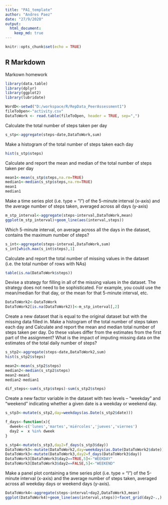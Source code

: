 ```yaml
---
title: "PA1_template"
author: "Andres Paez"
date: "27/9/2020"
output: 
  html_document:
    keep_md: true
---
```


```r
knitr::opts_chunk$set(echo = TRUE)
```

## R Markdown


Markown homework 
```r
library(data.table)
library(dplyr)
library(ggplot2)
library(lubridate)

WordD<-setwd("D:/workspace/R/RepData_PeerAssessment1")
fileToOpen<-"activity.csv"
DataToWork <- read.table(fileToOpen, header = TRUE, sep=",")
```

Calculate the total number of steps taken per day
```r
s_stp<-aggregate(steps~date,DataToWork,sum)
```

Make a histogram of the total number of steps taken each day
```r
hist(s_stp$steps)
```

Calculate and report the mean and median of the total number of steps taken per day
```r
mean1<-mean(s_stp$steps,na.rm=TRUE)
median1<-median(s_stp$steps,na.rm=TRUE)
mean1
median1
```

Make a time series plot (i.e. \color{red}{\verb|type = "l"|}type = "l") of the 5-minute interval (x-axis) and the average number of steps taken, averaged across all days (y-axis)
```r
m_stp_interval<-aggregate(steps~interval,DataToWork,mean)
ggplot(m_stp_interval)+geom_line(aes(interval,steps))
```

Which 5-minute interval, on average across all the days in the dataset, contains the maximum number of steps?
```r
s_int<-aggregate(steps~interval,DataToWork,sum)
s_int[which.max(s_int$steps),1]
```

Calculate and report the total number of missing values in the dataset (i.e. the total number of rows with \color{red}{\verb|NA|}NAs)
```r
table(is.na(DataToWork$steps))
```

Devise a strategy for filling in all of the missing values in the dataset. The strategy does not need to be sophisticated. For example, you could use the mean/median for that day, or the mean for that 5-minute interval, etc.
```r
DataToWork2<-DataToWork
DataToWork2[is.na(DataToWork2)]<-m_stp_interval[,2]
```

Create a new dataset that is equal to the original dataset but with the missing data filled in.
Make a histogram of the total number of steps taken each day and Calculate and report the mean and median total number of steps taken per day. Do these values differ from the estimates from the first part of the assignment? What is the impact of imputing missing data on the estimates of the total daily number of steps?
```r
s_stp2<-aggregate(steps~date,DataToWork2,sum)
hist(s_stp2$steps)

mean2<-mean(s_stp2$steps)
median2<-median(s_stp2$steps)
mean2-mean1
median2-median1

dif_steps<-sum(s_stp$steps)-sum(s_stp2$steps)
```

Create a new factor variable in the dataset with two levels – “weekday” and “weekend” indicating whether a given date is a weekday or weekend day.
```r
s_stp3<-mutate(s_stp2,day=weekdays(as.Date(s_stp2$date)))

f_days<-function(x){
  dweek<-c('lunes','martes','miércoles','jueves','viernes')
  day2 =  x %in% dweek
}

s_stp4<-mutate(s_stp3,day2=f_days(s_stp3$day))
DataToWork3<-mutate(DataToWork2,day=weekdays(as.Date(DataToWork2$date)))
DataToWork3<-mutate(DataToWork3,day2=f_days(DataToWork3$day))
DataToWork3[DataToWork3$day2==TRUE,5]<-"WEEKDAY"
DataToWork3[DataToWork3$day2==FALSE,5]<-"WEEKEND"
```
Make a panel plot containing a time series plot (i.e. \color{red}{\verb|type = "l"|}type = "l") of the 5-minute interval (x-axis) and the average number of steps taken, averaged across all weekday days or weekend days (y-axis). 
```r
DataToWork4<-aggregate(steps~interval+day2,DataToWork3,mean)
ggplot(DataToWork4)+geom_line(aes(interval,steps))+facet_grid(day2~.,)

```

